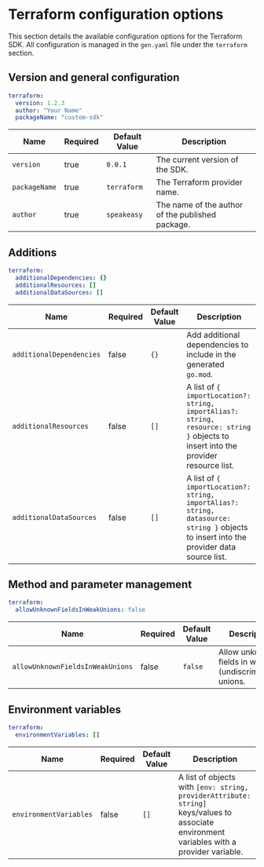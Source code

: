 
 

# Terraform configuration options

 This section details the available configuration options for the Terraform SDK. All configuration is managed in the `gen.yaml` file under the `terraform` section.

## Version and general configuration

```yml
terraform:
  version: 1.2.3
  author: "Your Name"
  packageName: "custom-sdk"
```

| Name                   | Required | Default Value | Description                                                                                   |
|------------------------|----------|---------------|-----------------------------------------------------------------------------------------------|
| `version`              | true     | `0.0.1`       | The current version of the SDK.                                                               |
| `packageName`                     | true     | `terraform`        | The Terraform provider name.                                                                                |
| `author`                          | true     | `speakeasy`        | The name of the author of the published package.                                                            |

## Additions

```yml
terraform:
  additionalDependencies: {}
  additionalResources: []
  additionalDataSources: []
```

| Name                   | Required | Default Value | Description                                                                                   |
|------------------------|----------|---------------|-----------------------------------------------------------------------------------------------|
| `additionalDependencies`          | false    | `{}`               | Add additional dependencies to include in the generated `go.mod`.                                      |
| `additionalResources`             | false    | `[]`               | A list of `{ importLocation?: string, importAlias?: string, resource: string }` objects to insert into the provider resource list.    |
| `additionalDataSources`           | false    | `[]`               | A list of `{ importLocation?: string, importAlias?: string, datasource: string }` objects to insert into the provider data source list.  |

## Method and parameter management
```yml
terraform:
  allowUnknownFieldsInWeakUnions: false
```

| Name                       | Required | Default Value               | Description                                                                                   |
|----------------------------|----------|-----------------------------|-----------------------------------------------------------------------------------------------|
|  `allowUnknownFieldsInWeakUnions`  | false    | `false`            | Allow unknown fields in weak (undiscriminated) unions.                                                     |

## Environment variables

```yml
terraform:
  environmentVariables: []
```

| Name                       | Required | Default Value               | Description                                                                                   |
|----------------------------|----------|-----------------------------|-----------------------------------------------------------------------------------------------|
| `environmentVariables`            | false    | `[]`               | A list of objects with `[env: string, providerAttribute: string]` keys/values to associate environment variables with a provider variable. |


